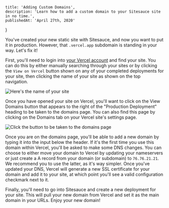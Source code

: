     title: 'Adding Custom Domains',
    description: 'Learn how to add a custom domain to your Sitesauce site in no time.',
    publishedAt: 'April 27th, 2020'
}

You've created your new static site with Sitesauce, and now you want to put it in production. However, that `.vercel.app` subdomain is standing in your way. Let's fix it!

First, you'll need to login into [your Vercel account](https://vercel.app/login) and find your site. You can do this by either manually searching through your sites or by clicking the `View on Vercel` button shown on any of your completed deployments for your site, then clicking the name of your site as shown on the top navigation.

![Here's the name of your site](/img/assets/vercel-site-select.png)

Once you have opened your site on Vercel, you'll want to click on the View Domains button that appears to the right of the "Production Deployment" heading to be taken to the domains page. You can also find this page by clicking on the Domains tab on your Vercel site's settings page.

![Click the button to be taken to the domains page](/img/assets/view-domains-button.png "left")

Once you are on the domains page, you'll be able to add a new domain by typing it into the input below the header. If it's the first time you use this domain within Vercel, you'll be asked to make some DNS changes. You can choose to either move your domain to Vercel by updating your nameservers or just create a A record from your domain (or subdomain) to `76.76.21.21`. We recommend you to use the latter, as it's way simpler. Once you've updated your DNS, Vercel will generate a new SSL certificate for your domain and add it to your site, at which point you'll see a valid configuration checkmark next to it.

Finally, you'll need to go into Sitesauce and create a new deployment for your site. This will pull your new domain from Vercel and set it as the main domain in your URLs. Enjoy your new domain!

